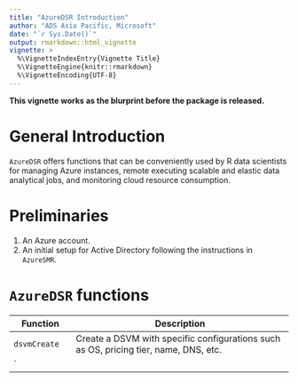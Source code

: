 ```yaml
---
title: "AzureDSR Introduction"
author: "ADS Asia Pacific, Microsoft"
date: "`r Sys.Date()`"
output: rmarkdown::html_vignette
vignette: >
  %\VignetteIndexEntry{Vignette Title}
  %\VignetteEngine{knitr::rmarkdown}
  %\VignetteEncoding{UTF-8}
---
```


**This vignette works as the blurprint before the package is released.**

# General Introduction

`AzureDSR` offers functions that can be conveniently used by R data scientists for managing Azure instances, remote executing scalable and elastic data analytical jobs, and monitoring cloud resource consumption.

# Preliminaries

1. An Azure account.
2. An initial setup for Active Directory following the instructions in `AzureSMR`.

# `AzureDSR` functions

|Function|Description|
|------------------|-------------------------------------------------------------|
|`dsvmCreate`|Create a DSVM with specific configurations such as OS, pricing tier, name, DNS, etc.|
|`
